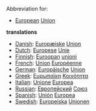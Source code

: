 Abbreviation for:

* [[European]] [[Union]]

'''translations'''

*[[Danish]]: [[Europæiske]] [[Union]]
*[[Dutch]]: [[Europese]] [[Unie]]
*[[Finnish]]: [[Euroopan]] [[unioni]]
*[[French]]: [[Union]] [[Européenne]]
*[[German]]: [[Europäische]] [[Union]]
*[[Greek]]: [[Ευρωπαϊκη]] [[Κοινότητα]]
*[[Italian]]: [[Unione]] [[Europea]]
*[[Russian]]: [[Европейский]] [[Союз]]
*[[Spanish]]: [[Unión]] [[Europea]]
*[[Swedish]]: [[Europeiska]] [[Unionen]]